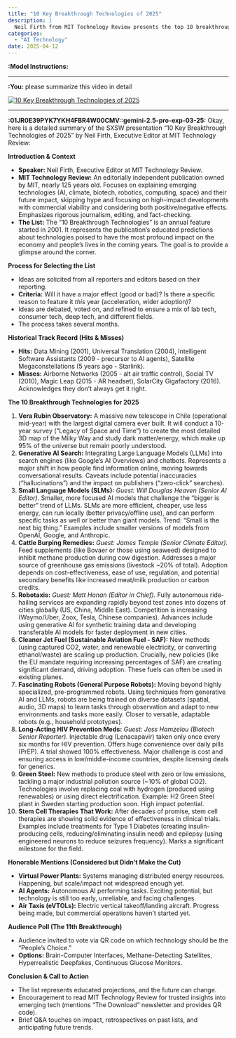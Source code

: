```yaml
---
title: "10 Key Breakthrough Technologies of 2025"
description: |
  Neil Firth from MIT Technology Review presents the top 10 breakthrough technologies expected to have a significant impact in 2025, including advancements in AI, robotics, sustainable energy, and healthcare.
categories:
  - "AI Technology"
date: 2025-04-12
---
```


**:Model Instructions:** 

  ---

  
**:You:** please summarize this video in detail

[![10 Key Breakthrough Technologies of 2025](https://i.ytimg.com/vi_webp/srQwyArPnP8/maxresdefault.webp)](https://www.youtube.com/watch?v=srQwyArPnP8)

---

**:01JR0E39PYK7YKH4FBR4W00CMV::gemini-2.5-pro-exp-03-25:** Okay, here is a detailed summary of the SXSW presentation "10 Key Breakthrough Technologies of 2025" by Neil Firth, Executive Editor at MIT Technology Review:

**Introduction & Context**

*   **Speaker:** Neil Firth, Executive Editor at MIT Technology Review.
*   **MIT Technology Review:** An editorially independent publication owned by MIT, nearly 125 years old. Focuses on explaining emerging technologies (AI, climate, biotech, robotics, computing, space) and their future impact, skipping hype and focusing on high-impact developments with commercial viability and considering both positive/negative effects. Emphasizes rigorous journalism, editing, and fact-checking.
*   **The List:** The "10 Breakthrough Technologies" is an annual feature started in 2001. It represents the publication's educated predictions about technologies poised to have the most profound impact on the economy and people's lives in the coming years. The goal is to provide a glimpse around the corner.

**Process for Selecting the List**

*   Ideas are solicited from all reporters and editors based on their reporting.
*   **Criteria:** Will it have a major effect (good or bad)? Is there a specific reason to feature it *this* year (acceleration, wider adoption)?
*   Ideas are debated, voted on, and refined to ensure a mix of lab tech, consumer tech, deep tech, and different fields.
*   The process takes several months.

**Historical Track Record (Hits & Misses)**

*   **Hits:** Data Mining (2001), Universal Translation (2004), Intelligent Software Assistants (2009 - precursor to AI agents), Satellite Megaconstellations (5 years ago - Starlink).
*   **Misses:** Airborne Networks (2005 - alt air traffic control), Social TV (2010), Magic Leap (2015 - AR headset), SolarCity Gigafactory (2016). Acknowledges they don't always get it right.

**The 10 Breakthrough Technologies for 2025**

1.  **Vera Rubin Observatory:** A massive new telescope in Chile (operational mid-year) with the largest digital camera ever built. It will conduct a 10-year survey ("Legacy of Space and Time") to create the most detailed 3D map of the Milky Way and study dark matter/energy, which make up 95% of the universe but remain poorly understood.
2.  **Generative AI Search:** Integrating Large Language Models (LLMs) into search engines (like Google's AI Overviews) and chatbots. Represents a major shift in how people find information online, moving towards conversational results. Caveats include potential inaccuracies ("hallucinations") and the impact on publishers ("zero-click" searches).
3.  **Small Language Models (SLMs):** *Guest: Will Douglas Heaven (Senior AI Editor).* Smaller, more focused AI models that challenge the "bigger is better" trend of LLMs. SLMs are more efficient, cheaper, use less energy, can run locally (better privacy/offline use), and can perform specific tasks as well or better than giant models. Trend: "Small is the next big thing." Examples include smaller versions of models from OpenAI, Google, and Anthropic.
4.  **Cattle Burping Remedies:** *Guest: James Temple (Senior Climate Editor).* Feed supplements (like Bovaer or those using seaweed) designed to inhibit methane production during cow digestion. Addresses a major source of greenhouse gas emissions (livestock ~20% of total). Adoption depends on cost-effectiveness, ease of use, regulation, and potential secondary benefits like increased meat/milk production or carbon credits.
5.  **Robotaxis:** *Guest: Matt Honan (Editor in Chief).* Fully autonomous ride-hailing services are expanding rapidly beyond test zones into dozens of cities globally (US, China, Middle East). Competition is increasing (Waymo/Uber, Zoox, Tesla, Chinese companies). Advances include using generative AI for synthetic training data and developing transferable AI models for faster deployment in new cities.
6.  **Cleaner Jet Fuel (Sustainable Aviation Fuel - SAF):** New methods (using captured CO2, water, and renewable electricity, or converting ethanol/waste) are scaling up production. Crucially, new policies (like the EU mandate requiring increasing percentages of SAF) are creating significant demand, driving adoption. These fuels can often be used in existing planes.
7.  **Fascinating Robots (General Purpose Robots):** Moving beyond highly specialized, pre-programmed robots. Using techniques from generative AI and LLMs, robots are being trained on diverse datasets (spatial, audio, 3D maps) to learn tasks through observation and adapt to new environments and tasks more easily. Closer to versatile, adaptable robots (e.g., household prototypes).
8.  **Long-Acting HIV Prevention Meds:** *Guest: Jess Hamzelou (Biotech Senior Reporter).* Injectable drug (Lenacapavir) taken only once every six months for HIV prevention. Offers huge convenience over daily pills (PrEP). A trial showed 100% effectiveness. Major challenge is cost and ensuring access in low/middle-income countries, despite licensing deals for generics.
9.  **Green Steel:** New methods to produce steel with zero or low emissions, tackling a major industrial pollution source (~10% of global CO2). Technologies involve replacing coal with hydrogen (produced using renewables) or using direct electrification. Example: H2 Green Steel plant in Sweden starting production soon. High impact potential.
10. **Stem Cell Therapies That Work:** After decades of promise, stem cell therapies are showing solid evidence of effectiveness in clinical trials. Examples include treatments for Type 1 Diabetes (creating insulin-producing cells, reducing/eliminating insulin need) and epilepsy (using engineered neurons to reduce seizures frequency). Marks a significant milestone for the field.

**Honorable Mentions (Considered but Didn't Make the Cut)**

*   **Virtual Power Plants:** Systems managing distributed energy resources. Happening, but scale/impact not widespread enough yet.
*   **AI Agents:** Autonomous AI performing tasks. Exciting potential, but technology is still too early, unreliable, and facing challenges.
*   **Air Taxis (eVTOLs):** Electric vertical takeoff/landing aircraft. Progress being made, but commercial operations haven't started yet.

**Audience Poll (The 11th Breakthrough)**

*   Audience invited to vote via QR code on which technology should be the "People's Choice."
*   **Options:** Brain-Computer Interfaces, Methane-Detecting Satellites, Hyperrealistic Deepfakes, Continuous Glucose Monitors.

**Conclusion & Call to Action**

*   The list represents educated projections, and the future can change.
*   Encouragement to read MIT Technology Review for trusted insights into emerging tech (mentions "The Download" newsletter and provides QR code).
*   Brief Q&A touches on impact, retrospectives on past lists, and anticipating future trends.

